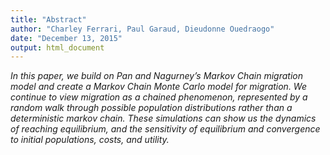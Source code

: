 ```yaml
---
title: "Abstract"
author: "Charley Ferrari, Paul Garaud, Dieudonne Ouedraogo"
date: "December 13, 2015"
output: html_document
---
```


*In this paper, we build on Pan and Nagurney's Markov Chain migration model and create a Markov Chain Monte Carlo model for migration. We continue to view migration as a chained phenomenon, represented by a random walk through possible population distributions rather than a deterministic markov chain. These simulations can show us the dynamics of reaching equilibrium, and the sensitivity of equilibrium and convergence to initial populations, costs, and utility.*